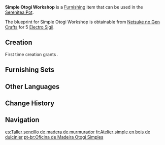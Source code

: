 {{Furnishing Infobox
|id             = 373128
|image          = Item Simple Otogi Workshop.png
|category       = Landscape
|subcategory    = Small Object
|quality        = 2
|adeptal_energy = 30
|load           = 40
|reduced_load   = 29
|description    = A simple shed made of [[Otogi Wood]] that is largely built using three main processes and is suited for laying against walls and using all kinds of free space within and outside [[Inazuma City]].<br>Dried Otogi Wood is light and sturdy, and {{sic|these shed's roofs}} can be raised by one strong artisan alone, which makes it a very flexible material to work with.
|blueprint      = Purchased from [[Netsuke no Gen Crafts]]
}}
'''Simple Otogi Workshop''' is a [[Furnishing]] item that can be used in the [[Serenitea Pot]].

The blueprint for Simple Otogi Workshop is obtainable from [[Netsuke no Gen Crafts]] for 5 [[Electro Sigil]].

==Creation==
First time creation grants {{Item|Trust|24|x=30}}.
{{Recipe
|type = Creation
|time = 12h
|Otogi Wood = 8
|sort = Otogi Wood
}}

==Furnishing Sets==
{{Craft Usage|type=Furnishing Set}}

==Other Languages==
{{Other Languages
|default_hidden = 1
|en      = Simple Otogi Workshop
|zhs     = 御伽木简易工棚
|zhs_rm  = Yùjiā-mù Jiǎnyì Gōngpéng
|zht     = 御伽木簡易工棚
|zht_rm  = Yùjiā-mù Jiǎnyì Gōngpéng
|ja      = 御伽の簡易作業小屋
|ja_rm   = Otogi no Kan'i Sagyou Koya
|ko      = 오토기나무 간이 작업장
|ko_rm   = Otoginamu Gan'i Jakeopjang
|es      = Taller sencillo de madera de murmurador
|fr      = Atelier simple en bois de dulcinier
|ru      = Простой навес из отоги
|th      = เพิงไม้ Otogi แบบง่าย
|th_rm   = 
|vi      = Lều Gỗ Otogi Giản Dị
|de      = Einfache Arbeitshütte aus Otogi-Holz
|id      = Gubuk Otogi Sederhana
|pt      = Oficina de Madeira Otogi Simples
|tr      = Basit Otogi Atölye
|it      = Bottega in legno Otogi semplice
}}

==Change History==
{{Change History|2.4}}

==Navigation==
{{Furnishing Navbox|exterior}}

[[es:Taller sencillo de madera de murmurador]]
[[fr:Atelier simple en bois de dulcinier]]
[[pt-br:Oficina de Madeira Otogi Simples]]